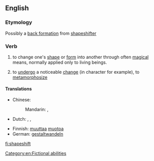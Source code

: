 ==English==

===Etymology===
Possibly a [[back formation]] from [[shapeshifter]]

===Verb===
{{en-verb|shapeshifts|shapeshifting|shapeshifted|shapeshifted}}

# to change one's [[shape]] or [[form]] into another through often [[magical]] means, normally applied only to living beings.
# {{context|figuratively|lang=en}} to [[undergo]] a noticeable [[change]] (in character for example), to [[metamorphosize]]

====Translations====
{{trans-top|change shape}}
* Chinese:
*: Mandarin: {{t|cmn|变身|tr=biànshēn|sc=Hans}}, {{t|cmn|變身|sc=Hans}}
* Dutch: {{t-|nl|transfigureren}}, {{t-|nl|metamorfoseren}}, {{t-|nl|gedaante wisselen}}
{{trans-mid}}
* Finnish: [[muuttaa]] [[muoto]]a
* German: [[gestaltwandeln]]
{{trans-bottom}}

[[Category:en:Fictional abilities]]

[[fi:shapeshift]]